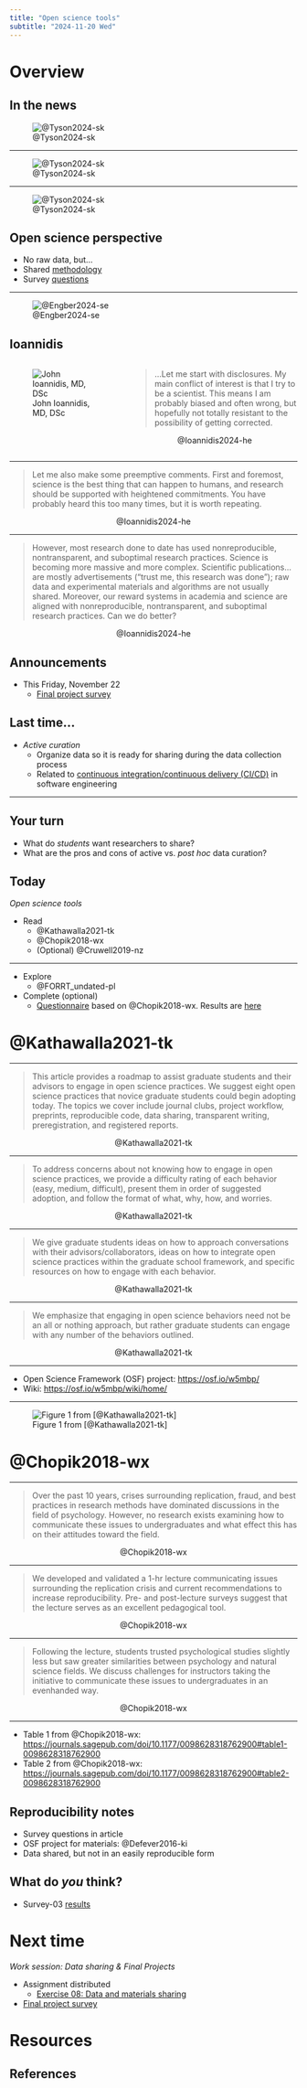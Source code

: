 ```yaml
---
title: "Open science tools"
subtitle: "2024-11-20 Wed"
---
```


# Overview

## In the news

![@Tyson2024-sk](https://www.pewresearch.org/wp-content/uploads/sites/20/2024/11/PS_2024.11.14_trust-in-science_00-01.png)

---

![@Tyson2024-sk](https://www.pewresearch.org/wp-content/uploads/sites/20/2024/11/PS_2024.11.14_trust-in-science_00-06.png)

---

![@Tyson2024-sk](https://www.pewresearch.org/wp-content/uploads/sites/20/2024/11/PS_2024.11.14_trust-in-science_00-03.png)

## Open science perspective

- No raw data, but...
- Shared [methodology](https://www.pewresearch.org/science/2024/11/14/trust-in-science-2024-methodology/)
- Survey [questions](https://www.pewresearch.org/wp-content/uploads/sites/20/2024/11/PS_2024.11.14_trust-in-science_questionnaire.pdf)

---

![@Engber2024-se](../include/img/engber-2024-atlantic.png)

## Ioannidis {.scrollable}

:::: {.columns}

::: {.column width="40%"}
![John Ioannidis, MD, DSc](https://med.stanford.edu/services/api/cap/profiles/photocache.18745.jpg)
:::
::: {.column width="60%"}
>...Let me start with disclosures. My main conflict of interest is that I try to be a scientist. This means I am probably biased and often wrong, but hopefully not totally resistant to the possibility of getting corrected. 

<p style="text-align:center;">
@Ioannidis2024-he
</p>
:::
::::

---

>Let me also make some preemptive comments. First and foremost, science is the best thing that can happen to humans, and research should be supported with heightened commitments. You have probably heard this too many times, but it is worth repeating. 

<p style="text-align:center;">
@Ioannidis2024-he
</p>

---

>However, most research done to date has used nonreproducible, nontransparent, and suboptimal research practices. Science is becoming more massive and more complex. Scientific publications...are mostly advertisements (“trust me, this research was done”); raw data and experimental materials and algorithms are not usually shared. Moreover, our reward systems in academia and science are aligned with nonreproducible, nontransparent, and suboptimal research practices. Can we do better?

<p style="text-align:center;">
@Ioannidis2024-he
</p>

## Announcements

- [This Friday, November 22]{.orange_due}
    - [Final project survey](https://forms.gle/gGAVmWjCHRVDekMo6) 
    
## Last time...

- *Active curation*
  - Organize data so it is ready for sharing during the data collection process
  - Related to [continuous integration/continuous delivery (CI/CD)](https://www.redhat.com/en/topics/devops/what-is-ci-cd) in software engineering
  
---

::: {.callout-note}
## Your turn
- What do *students* want researchers to share?
- What are the pros and cons of active vs. *post hoc* data curation?
::: 

## Today

*Open science tools*

- Read
    - @Kathawalla2021-tk
    - @Chopik2018-wx
    - (Optional) @Cruwell2019-nz
    
---

- Explore
    - @FORRT_undated-pl
- Complete (optional)
    - [Questionnaire](https://forms.gle/gGAVmWjCHRVDekMo6) based on @Chopik2018-wx. Results are [here](../surveys/survey-03.qmd)

# @Kathawalla2021-tk

---

>This article provides a roadmap to assist graduate students and their advisors to engage in open science practices. We suggest eight open science practices that novice graduate students could begin adopting today. The topics we cover include journal clubs, project workflow, preprints, reproducible code, data sharing, transparent writing, preregistration, and registered reports. 

<p style="text-align:center;">
@Kathawalla2021-tk
</p>

---

>To address concerns about not knowing how to engage in open science practices, we provide a difficulty rating of each behavior (easy, medium, difficult), present them in order of suggested adoption, and follow the format of what, why, how, and worries. 

<p style="text-align:center;">
@Kathawalla2021-tk
</p>

---

>We give graduate students ideas on how to approach conversations with their advisors/collaborators, ideas on how to integrate open science practices within the graduate school framework, and specific resources on how to engage with each behavior. 

<p style="text-align:center;">
@Kathawalla2021-tk
</p>

---

>We emphasize that engaging in open science behaviors need not be an all or nothing approach, but rather graduate students can engage with any number of the behaviors outlined.

<p style="text-align:center;">
@Kathawalla2021-tk
</p>

---

- Open Science Framework (OSF) project: <https://osf.io/w5mbp/>
- Wiki: <https://osf.io/w5mbp/wiki/home/>

---

![Figure 1 from [@Kathawalla2021-tk]](https://ucp.silverchair-cdn.com/ucp/content_public/journal/collabra/7/1/10.1525_collabra.18684/2/m_collabra_2021_7_1_18684_49218.jpeg?Expires=1683620528&Signature=dlqxuXl9GGSMcmMA7Bje2z9f6UwaIgeDt5Ryd-FydjA78M70uG~xprbTsrrnjWb~SYujcbWcvXvH-V9FL-w~GeFX8OPC4mmPTVUCDqoXMEC8kKcpfUUP44gst-FEyBST1ujDYghrphWPyQ84Pg50pArBpKIzBiBmT26WZJD1Grfw6y3I8EY10u9zqcqytRy6fw9tNyhA90oXd5v5rGS6Ekcmiz5wv5kUVh4b8WzriNmNjj0roQLK7BfKyKStog4CYrA5DXyvLa5t02dxwuBPejek9PQobrWzc7BLpnnaJi8DgGVCHrbkPE0n9RWWlnsx2yxS3ppIb7eHLWsJUaMJvA__&Key-Pair-Id=APKAIE5G5CRDK6RD3PGA)

# @Chopik2018-wx

---

>Over the past 10 years, crises surrounding replication, fraud, and best practices in research methods have dominated discussions in the field of psychology. However, no research exists examining how to communicate these issues to undergraduates and what effect this has on their attitudes toward the field. 

<p style="text-align:center;">
@Chopik2018-wx
</p>

---

>We developed and validated a 1-hr lecture communicating issues surrounding the replication crisis and current recommendations to increase reproducibility. Pre- and post-lecture surveys suggest that the lecture serves as an excellent pedagogical tool. 

<p style="text-align:center;">
@Chopik2018-wx
</p>

---

>Following the lecture, students trusted psychological studies slightly less but saw greater similarities between psychology and natural science fields. We discuss challenges for instructors taking the initiative to communicate these issues to undergraduates in an evenhanded way.

<p style="text-align:center;">
@Chopik2018-wx
</p>

---

- Table 1 from @Chopik2018-wx: <https://journals.sagepub.com/doi/10.1177/0098628318762900#table1-0098628318762900>
- Table 2 from @Chopik2018-wx: <https://journals.sagepub.com/doi/10.1177/0098628318762900#table2-0098628318762900>

## Reproducibility notes

- Survey questions in article
- OSF project for materials: @Defever2016-ki
- Data shared, but not in an easily reproducible form

## What do *you* think?

- Survey-03 [results](../surveys/survey-03.html#visualizations-2.0)

# Next time

*Work session: Data sharing & Final Projects*

- [Assignment distributed]{.green_assigned}
    - [Exercise 08: Data and materials sharing](../exercises/ex08-sharing.qmd)
- [[Final project survey](https://forms.gle/vtdJ82Y7AjgU15VA9)]{.orange_due}

# Resources

## References